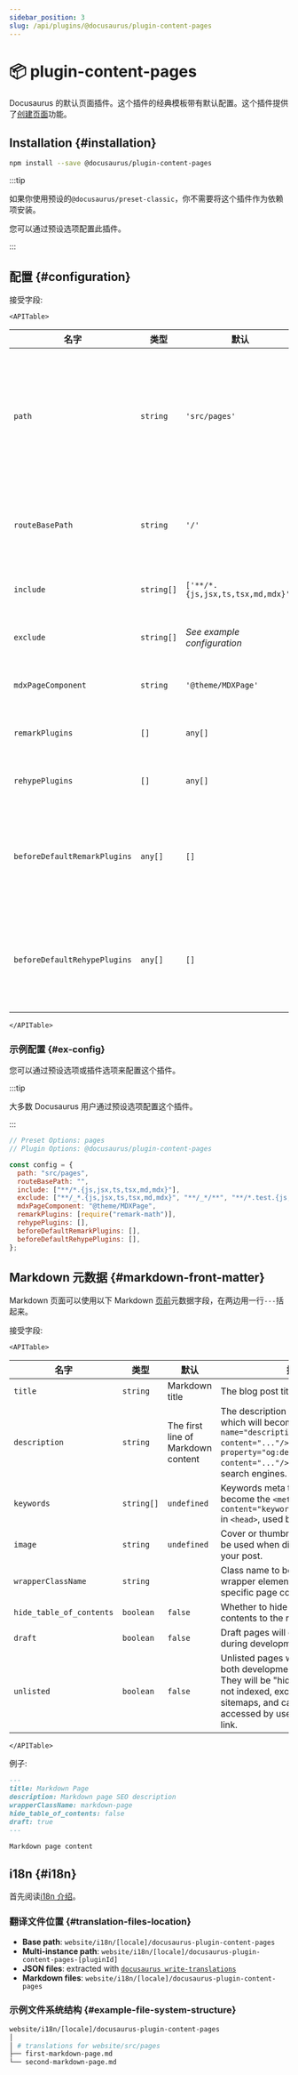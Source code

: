 ```yaml
---
sidebar_position: 3
slug: /api/plugins/@docusaurus/plugin-content-pages
---
```


# 📦 plugin-content-pages


Docusaurus 的默认页面插件。这个插件的经典模板带有默认配置。这个插件提供了[创建页面](guides/creating-pages.mdx)功能。

## Installation {#installation}

```bash npm2yarn
npm install --save @docusaurus/plugin-content-pages
```

:::tip

如果你使用预设的`@docusaurus/preset-classic`，你不需要将这个插件作为依赖项安装。

您可以通过预设选项配置此插件。

:::

## 配置 {#configuration}

接受字段:

```mdx-code-block
<APITable>
```

| 名字                         | 类型       | 默认                              | 描述                                                                                                                    |
| ---------------------------- | ---------- | --------------------------------- | ----------------------------------------------------------------------------------------------------------------------- |
| `path`                       | `string`   | `'src/pages'`                     | Path to data on filesystem relative to site dir. Components in this directory will be automatically converted to pages. |
| `routeBasePath`              | `string`   | `'/'`                             | URL route for the pages section of your site. **DO NOT** include a trailing slash.                                      |
| `include`                    | `string[]` | `['**/*.{js,jsx,ts,tsx,md,mdx}']` | Matching files will be included and processed.                                                                          |
| `exclude`                    | `string[]` | _See example configuration_       | No route will be created for matching files.                                                                            |
| `mdxPageComponent`           | `string`   | `'@theme/MDXPage'`                | Component used by each MDX page.                                                                                        |
| `remarkPlugins`              | `[]`       | `any[]`                           | Remark plugins passed to MDX.                                                                                           |
| `rehypePlugins`              | `[]`       | `any[]`                           | Rehype plugins passed to MDX.                                                                                           |
| `beforeDefaultRemarkPlugins` | `any[]`    | `[]`                              | Custom Remark plugins passed to MDX before the default Docusaurus Remark plugins.                                       |
| `beforeDefaultRehypePlugins` | `any[]`    | `[]`                              | Custom Rehype plugins passed to MDX before the default Docusaurus Rehype plugins.                                       |

```mdx-code-block
</APITable>
```

### 示例配置 {#ex-config}

您可以通过预设选项或插件选项来配置这个插件。

:::tip

大多数 Docusaurus 用户通过预设选项配置这个插件。

:::

```js config-tabs
// Preset Options: pages
// Plugin Options: @docusaurus/plugin-content-pages

const config = {
  path: "src/pages",
  routeBasePath: "",
  include: ["**/*.{js,jsx,ts,tsx,md,mdx}"],
  exclude: ["**/_*.{js,jsx,ts,tsx,md,mdx}", "**/_*/**", "**/*.test.{js,jsx,ts,tsx}", "**/__tests__/**"],
  mdxPageComponent: "@theme/MDXPage",
  remarkPlugins: [require("remark-math")],
  rehypePlugins: [],
  beforeDefaultRemarkPlugins: [],
  beforeDefaultRehypePlugins: [],
};
```

## Markdown 元数据 {#markdown-front-matter}

Markdown 页面可以使用以下 Markdown [页前](../../guides/markdown-features/markdown-features-intro.mdx#front-matter)元数据字段，在两边用一行`---`括起来。

接受字段:

```mdx-code-block
<APITable>
```

| 名字                     | 类型       | 默认                               | 描述                                                                                                                                                                                                   |
| ------------------------ | ---------- | ---------------------------------- | ------------------------------------------------------------------------------------------------------------------------------------------------------------------------------------------------------ |
| `title`                  | `string`   | Markdown title                     | The blog post title.                                                                                                                                                                                   |
| `description`            | `string`   | The first line of Markdown content | The description of your page, which will become the `<meta name="description" content="..."/>` and `<meta property="og:description" content="..."/>` in `<head>`, used by search engines.              |
| `keywords`               | `string[]` | `undefined`                        | Keywords meta tag, which will become the `<meta name="keywords" content="keyword1,keyword2,..."/>` in `<head>`, used by search engines.                                                                |
| `image`                  | `string`   | `undefined`                        | Cover or thumbnail image that will be used when displaying the link to your post.                                                                                                                      |
| `wrapperClassName`       | `string`   |                                    | Class name to be added to the wrapper element to allow targeting specific page content.                                                                                                                |
| `hide_table_of_contents` | `boolean`  | `false`                            | Whether to hide the table of contents to the right.                                                                                                                                                    |
| `draft`                  | `boolean`  | `false`                            | Draft pages will only be available during development.                                                                                                                                                 |
| `unlisted`               | `boolean`  | `false`                            | Unlisted pages will be available in both development and production. They will be "hidden" in production, not indexed, excluded from sitemaps, and can only be accessed by users having a direct link. |

```mdx-code-block
</APITable>
```

例子:

```md
---
title: Markdown Page
description: Markdown page SEO description
wrapperClassName: markdown-page
hide_table_of_contents: false
draft: true
---

Markdown page content
```

## i18n {#i18n}

首先阅读[i18n 介绍](../../i18n/i18n-introduction.mdx)。

### 翻译文件位置 {#translation-files-location}

- **Base path**: `website/i18n/[locale]/docusaurus-plugin-content-pages`
- **Multi-instance path**: `website/i18n/[locale]/docusaurus-plugin-content-pages-[pluginId]`
- **JSON files**: extracted with [`docusaurus write-translations`](../../cli.mdx#docusaurus-write-translations-sitedir)
- **Markdown files**: `website/i18n/[locale]/docusaurus-plugin-content-pages`

### 示例文件系统结构 {#example-file-system-structure}

```bash
website/i18n/[locale]/docusaurus-plugin-content-pages
│
│ # translations for website/src/pages
├── first-markdown-page.md
└── second-markdown-page.md
```

